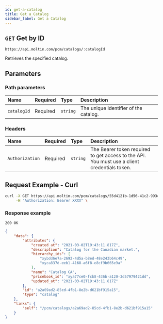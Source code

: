 ```yaml
---
id: get-a-catalog
title: Get a Catalog
sidebar_label: Get a Catalog
---
```


## `GET` Get by ID

```text
https://api.moltin.com/pcm/catalogs/:catalogId
```

Retrieves the specified catalog.

## Parameters

### Path parameters

| Name | Required | Type | Description |
| :--- | :--- | :--- | :--- |
| `catalogId` | Required | `string` | The unique identifier of the catalog. |

### Headers

| Name | Required | Type | Description |
| :--- | :--- | :--- | :--- |
| `Authorization` | Required | `string` | The Bearer token required to get access to the API. You must use a client credentials token. |

## Request Example - Curl

```bash
curl -X GET https://api.moltin.com/pcm/catalogs/55d4121b-1d56-41c2-993c-a800325f9eb7 \
     -H "Authorization: Bearer XXXX" \
```

### Response example

`200 OK`

```json
{
    "data": {
        "attributes": {
            "created_at": "2021-03-02T19:43:11.817Z",
            "description": "Catalog for the Canadian market.",
            "hierarchy_ids": [
                "xybdd6e7a-2692-4d5a-b8ed-48e243b64c49",
                "xyca837d-eeb1-4168-a6f8-e8cf9b665e9a"
            ],
            "name": "Catalog CA",
            "pricebook_id": "xya77ce0-fcb8-436b-a120-3d57979421dd",
            "updated_at": "2021-03-02T19:43:11.817Z"
        },
        "id": "a2a69ad2-85cd-4fb1-8e2b-d621bf915a15",
        "type": "catalog"
    },
    "links": {
        "self": "/pcm/catalogs/a2a69ad2-85cd-4fb1-8e2b-d621bf915a15"
    }
}
```

